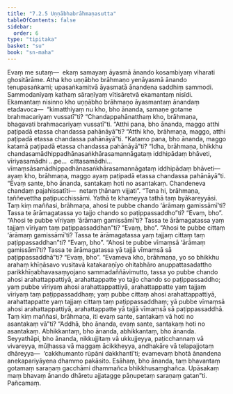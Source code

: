 ```yaml
---
title: "7.2.5 Uṇṇābhabrāhmaṇasutta"
tableOfContents: false
sidebar:
  order: 6
type: "tipitaka"
basket: "su"
book: "sn-maha"
---
```



<DynamicBreadcrumb />

<Division number="827" book="sn-maha">

<Paragraph number="1414" book="sn-maha">
Evaṃ me sutaṃ—  ekaṃ samayaṃ āyasmā ānando kosambiyaṃ viharati ghositārāme. Atha kho uṇṇābho brāhmaṇo yenāyasmā ānando tenupasaṅkami; upasaṅkamitvā āyasmatā ānandena saddhiṃ sammodi. Sammodanīyaṃ kathaṃ sāraṇīyaṃ vītisāretvā ekamantaṃ nisīdi. Ekamantaṃ nisinno kho uṇṇābho brāhmaṇo āyasmantaṃ ānandaṃ etadavoca—  “kimatthiyaṃ nu kho, bho ānanda, samaṇe gotame brahmacariyaṃ vussatī”ti? “Chandappahānatthaṃ kho, brāhmaṇa, bhagavati brahmacariyaṃ vussatī”ti.
</Paragraph>

<Paragraph number="1415" book="sn-maha">
“Atthi pana, bho ānanda, maggo atthi paṭipadā etassa chandassa pahānāyā”ti? “Atthi kho, brāhmaṇa, maggo, atthi paṭipadā etassa chandassa pahānāyā”ti.
</Paragraph>

<Paragraph number="1416" book="sn-maha">
“Katamo pana, bho ānanda, maggo katamā paṭipadā etassa chandassa pahānāyā”ti? “Idha, brāhmaṇa, bhikkhu chandasamādhippadhānasaṅkhārasamannāgataṃ iddhipādaṃ bhāveti, vīriyasamādhi …pe…  cittasamādhi…  vīmaṃsāsamādhippadhānasaṅkhārasamannāgataṃ iddhipādaṃ bhāveti—  ayaṃ kho, brāhmaṇa, maggo ayaṃ paṭipadā etassa chandassa pahānāyā”ti.
</Paragraph>

<Paragraph number="1417" book="sn-maha">
“Evaṃ sante, bho ānanda, santakaṃ hoti no asantakaṃ. Chandeneva chandaṃ pajahissatīti—  netaṃ ṭhānaṃ vijjati”. “Tena hi, brāhmaṇa, taññevettha paṭipucchissāmi. Yathā te khameyya tathā taṃ byākareyyāsi. Taṃ kiṃ maññasi, brāhmaṇa, ahosi te pubbe chando ‘ārāmaṃ gamissāmī’ti? Tassa te ārāmagatassa yo tajjo chando so paṭippassaddho”ti? “Evaṃ, bho”. “Ahosi te pubbe vīriyaṃ ‘ārāmaṃ gamissāmī’ti? Tassa te ārāmagatassa yaṃ tajjaṃ vīriyaṃ taṃ paṭippassaddhan”ti? “Evaṃ, bho”. “Ahosi te pubbe cittaṃ ‘ārāmaṃ gamissāmī’ti? Tassa te ārāmagatassa yaṃ tajjaṃ cittaṃ taṃ paṭippassaddhan”ti? “Evaṃ, bho”. “Ahosi te pubbe vīmaṃsā ‘ārāmaṃ gamissāmī’ti? Tassa te ārāmagatassa yā tajjā vīmaṃsā sā paṭippassaddhā”ti? “Evaṃ, bho”.
</Paragraph>

<Paragraph number="1418" book="sn-maha">
“Evameva kho, brāhmaṇa, yo so bhikkhu arahaṃ khīṇāsavo vusitavā katakaraṇīyo ohitabhāro anuppattasadattho parikkhīṇabhavasaṃyojano sammadaññāvimutto, tassa yo pubbe chando ahosi arahattappattiyā, arahattappatte yo tajjo chando so paṭippassaddho; yaṃ pubbe vīriyaṃ ahosi arahattappattiyā, arahattappatte yaṃ tajjaṃ vīriyaṃ taṃ paṭippassaddhaṃ; yaṃ pubbe cittaṃ ahosi arahattappattiyā, arahattappatte yaṃ tajjaṃ cittaṃ taṃ paṭippassaddhaṃ; yā pubbe vīmaṃsā ahosi arahattappattiyā, arahattappatte yā tajjā vīmaṃsā sā paṭippassaddhā. Taṃ kiṃ maññasi, brāhmaṇa, iti evaṃ sante, santakaṃ vā hoti no asantakaṃ vā”ti?
</Paragraph>

<Paragraph number="1419" book="sn-maha">
“Addhā, bho ānanda, evaṃ sante, santakaṃ hoti no asantakaṃ. Abhikkantaṃ, bho ānanda, abhikkantaṃ, bho ānanda. Seyyathāpi, bho ānanda, nikkujjitaṃ vā ukkujjeyya, paṭicchannaṃ vā vivareyya, mūḷhassa vā maggaṃ ācikkheyya, andhakāre vā telapajjotaṃ dhāreyya—  ‘cakkhumanto rūpāni dakkhantī’ti; evamevaṃ bhotā ānandena anekapariyāyena dhammo pakāsito. Esāhaṃ, bho ānanda, taṃ bhavantaṃ gotamaṃ saraṇaṃ gacchāmi dhammañca bhikkhusaṃghañca. Upāsakaṃ maṃ bhavaṃ ānando dhāretu ajjatagge pāṇupetaṃ saraṇaṃ gatan”ti.

</Paragraph>
</Division>

<Paragraph number="1420" type="center" book="sn-maha">
Pañcamaṃ.
</Paragraph>